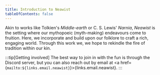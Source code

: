 ```yaml
---
title: Introduction to Neawist 
tableOfContents: false
---
```


Akin to works like Tolkien's *Middle-earth* or C. S. Lewis' *Narnia*, *Neawist*
is the setting where our mythopoeic (myth-making) endeavours come to fruition.
Here, we incorporate and build upon our folklore to craft a rich, engaging
world. Through this work we, we hope to rekindle the fire of tradition within
our kin. 

:::tip[Getting involved]
The best way to join in with the fun is through the <XLink href={links.discord.general}>Discord server</XLink>,
but you can also reach out by email at <a href={`mailto:${links.email.neawist}`}>{links.email.neawist}</a>.
:::
